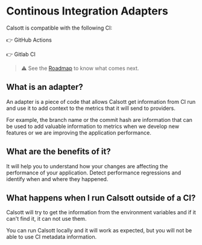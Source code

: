 # Continous Integration Adapters

Calsott is compatible with the following CI:

👉 GitHub Actions

👉 Gitlab CI

> ⚠️ See the [Roadmap](/roadmap#adapters) to know what comes next.

## What is an adapter?

An adapter is a piece of code that allows Calsott get information from CI run and use it to add
context to the metrics that it will send to providers.

For example, the branch name or the commit hash are information that can be used to add valuable
information to metrics when we develop new features or we are improving the application performance.

## What are the benefits of it?

It will help you to understand how your changes are affecting the performance of your application.
Detect performance regressions and identify when and where they happened.

## What happens when I run Calsott outside of a CI?

Calsott will try to get the information from the environment variables and if it can't find it,
it can not use them.

You can run Calsott locally and it will work as expected, but you will not be able to use CI metadata information.
